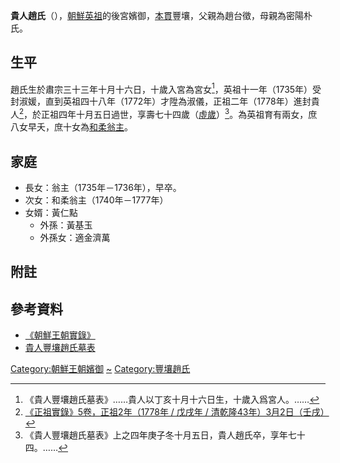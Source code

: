 '''貴人趙氏'''（{{bd|1707年||1780年|}}），[[朝鮮英祖|朝鮮英祖]]的後宮嬪御，[[本貫|本貫]]豐壤，父親為趙台徵，母親為密陽朴氏。

== 生平 ==
趙氏生於肅宗三十三年十月十六日，十歲入宮為宮女<ref>《貴人豐壤趙氏墓表》……貴人以丁亥十月十六日生，十歲入爲宮人。……</ref>，英祖十一年（1735年）受封淑媛，直到英祖四十八年（1772年）才陞為淑儀，正祖二年（1778年）進封貴人<ref>[http://sillok.history.go.kr/id/kva_10203002_002 《正祖實錄》5卷，正祖2年（1778年 / 戊戌年 / 清乾隆43年）3月2日（壬戌）]</ref>，於正祖四年十月五日過世，享壽七十四歲（[[虛歲|虛歲]]）<ref>《貴人豐壤趙氏墓表》上之四年庚子冬十月五日，貴人趙氏卒，享年七十四。……</ref>。為英祖育有兩女，庶八女早夭，庶十女為[[和柔翁主|和柔翁主]]。

==家庭==
*長女：翁主（1735年－1736年），早卒。
*次女：和柔翁主（1740年－1777年）
*女婿：黃仁點
**外孫：黃基玉
**外孫女：適金濟萬

== 附註 ==
{{reflist}}

==參考資料==
*[http://sillok.history.go.kr/main/main.jsp 《朝鮮王朝實錄》] {{Wayback|url=http://sillok.history.go.kr/main/main.jsp |date=20150905161523 }}
*[http://gsm.nricp.go.kr/_third/user/search/KBD007.jsp?ksmno=987 貴人豐壤趙氏墓表]

[[Category:朝鮮王朝嬪御|Category:朝鮮王朝嬪御]]
[[Category:赵姓|~]]
[[Category:豐壤趙氏|Category:豐壤趙氏]]